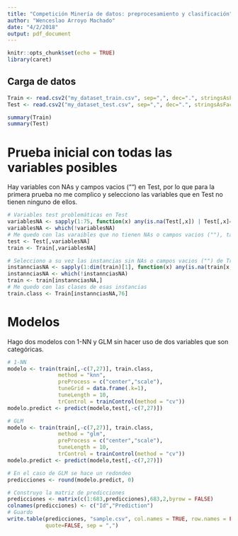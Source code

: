 ```yaml
---
title: "Competición Minería de datos: preprocesamiento y clasificación"
author: "Wenceslao Arroyo Machado"
date: "4/2/2018"
output: pdf_document
---
```


```r
knitr::opts_chunk$set(echo = TRUE)
library(caret)
```


## Carga de datos

```r
Train <- read.csv2("my_dataset_train.csv", sep=",", dec=".", stringsAsFactors = FALSE)
Test <- read.csv2("my_dataset_test.csv", sep=",", dec=".", stringsAsFactors = FALSE)

summary(Train)
summary(Test)
```

# Prueba inicial con todas las variables posibles
Hay variables con NAs y campos vacios ("") en Test, por lo que para la primera prueba no me complico y selecciono las variables que en Test no tienen ninguno de ellos.
```r
# Variables test problemáticas en Test
variablesNA <- sapply(1:75, function(x) any(is.na(Test[,x]) | Test[,x]==""))
variablesNA <- which(!variablesNA)
# Me quedo con las varaibles que no tienen NAs o campos vacios (""), tanto para Train como Test, en base a las de estas últimas
test <- Test[,variablesNA]
train <- Train[,variablesNA]

# Selecciono a su vez las instancias sin NAs o campos vacios ("") de Train
instannciasNA <- sapply(1:dim(train)[1], function(x) any(is.na(train[x,]) | train[x,]==""))
instannciasNA <- which(!instannciasNA)
train <- train[instannciasNA,]
# Me quedo con las clases de esas instancias
train.class <- Train[instannciasNA,76]
```

# Modelos
Hago dos modelos con 1-NN y GLM sin hacer uso de dos variables que son categóricas.
```r
# 1-NN 
modelo <- train(train[,-c(7,27)], train.class,
                method = "knn",
                preProcess = c("center","scale"),
                tuneGrid = data.frame(.k=1),
                tuneLength = 10,
                trControl = trainControl(method = "cv"))
modelo.predict <- predict(modelo,test[,-c(7,27)])

# GLM
modelo <- train(train[,-c(7,27)], train.class,
                method = "glm",
                preProcess = c("center","scale"),
                tuneLength = 10,
                trControl = trainControl(method = "cv"))
modelo.predict <- predict(modelo,test[,-c(7,27)])

# En el caso de GLM se hace un redondeo
predicciones <- round(modelo.predict, 0)

# Construyo la matriz de predicciones
predicciones <- matrix(c(1:683,predicciones),683,2,byrow = FALSE)
colnames(predicciones) <- c("Id","Prediction")
# Guardo
write.table(predicciones, "sample.csv", col.names = TRUE, row.names = FALSE,
            quote=FALSE, sep = ",")
```
